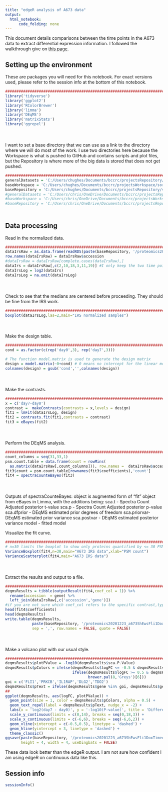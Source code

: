 ```yaml
---
title: "edgeR analysis of A673 data"
output:
  html_notebook:
      code_folding: none
---
```


This document details comparisons between the time points in the A673 data to extract differential expression information. I followed the walkthrough give on [this page](http://www.bioconductor.org/packages/release/bioc/vignettes/DEqMS/inst/doc/DEqMS-package-vignette.html#differential-protein-expression-analysis-with-deqms-using-a-protein-table). 

## Setting up the environment

These are packages you will need for this notebook. For exact versions used, please refer to the session info at the bottom of this notebook.

```r
##########################################################################################
library('tidyverse')
library('ggplot2')
library('RColorBrewer')
library('limma')
library('DEqMS')
library('matrixStats')
library('ggrepel')
```

<div style="margin-bottom:50px;"></div>

I want to set a base directory that we can use as a link to the directory where we will do most of the work. I use two directories here because the Workspace is what is pushed to GitHub and contains scripts and plot files, but the Repository is where more of the big data is stored that does not get pushed.

```r
##########################################################################################
generalDatasets = 'C:/Users/chughes/Documents/bccrc/projectsRepository/generalDatasets'
baseWorkspace = 'C:/Users/chughes/Documents/bccrc/projectsWorkspace/sorensenLab/relatedToDlg2'
baseRepository = 'C:/Users/chughes/Documents/bccrc/projectsRepository/sorensenLab/relatedToDlg2'
#generalDatasets = 'C:/Users/chris/OneDrive/Documents/bccrc/projectsRepository/generalDatasets'
#baseWorkspace = 'C:/Users/chris/OneDrive/Documents/bccrc/projectsWorkspace/sorensenLab/relatedToYbx1'
#baseRepository = 'C:/Users/chris/OneDrive/Documents/bccrc/projectsRepository/sorensenLab/relatedToYbx1'
```

<div style="margin-bottom:50px;"></div>

## Data processing

Read in the normalized data.

```r
##########################################################################################
dataIrsRaw = as.data.frame(readRDS(paste(baseRepository, '/proteomics20201223_a673ShEwsFli1DoxTimecourseSetA/dataset_proteinSetABCIrsNormalized.rds', sep = '')))
row.names(dataIrsRaw) = dataIrsRaw$accession
#dataIrsRaw = dataIrsRaw[complete.cases(dataIrsRaw),]
dataIrs = dataIrsRaw[,c(2,10,18,3,11,19)] #I only keep the two time points I want to compare here
dataIrsLog = log2(dataIrs)
dataIrsLog = na.omit(dataIrsLog)
```

<div style="margin-bottom:50px;"></div>

Check to see that the medians are centered before proceeding. They should be fine from the IRS work. 

```r
##########################################################################################
boxplot(dataIrsLog,las=2,main="IRS normalized samples")
```

<div style="margin-bottom:50px;"></div>

Make the design table.

```r
##########################################################################################
cond = as.factor(c(rep('day0',3), rep('day7',3)))

# The function model.matrix is used to generate the design matrix
design = model.matrix(~0+cond) # 0 means no intercept for the linear model
colnames(design) = gsub('cond','',colnames(design))
```

<div style="margin-bottom:50px;"></div>

Make the contrasts.

```r
##########################################################################################
x = c('day7-day0')
contrast =  makeContrasts(contrasts = x,levels = design)
fit1 = lmFit(dataIrsLog, design)
fit2 = contrasts.fit(fit1,contrasts = contrast)
fit3 = eBayes(fit2)
```

<div style="margin-bottom:50px;"></div>

Perform the DEqMS analysis.

```r
##########################################################################################
count_columns = seq(31,33,1)
psm.count.table = data.frame(count = rowMins(
  as.matrix(dataIrsRaw[,count_columns])), row.names =  dataIrsRaw$accession)
fit3$count = psm.count.table[rownames(fit3$coefficients),'count']
fit4 = spectraCounteBayes(fit3)
```

<div style="margin-bottom:50px;"></div>

Outputs of spectraCounteBayes:
object is augmented form of “fit” object from eBayes in Limma, with the additions being:
sca.t - Spectra Count Adjusted posterior t-value
sca.p - Spectra Count Adjusted posterior p-value
sca.dfprior - DEqMS estimated prior degrees of freedom
sca.priorvar- DEqMS estimated prior variance
sca.postvar - DEqMS estimated posterior variance
model - fitted model

Visualize the fit curve.

```r
##########################################################################################
# n=30 limits the boxplot to show only proteins quantified by <= 30 PSMs.
VarianceBoxplot(fit4,n=30,main="A673 IRS data",xlab="PSM count")
VarianceScatterplot(fit4,main="A673 IRS data")
```

<div style="margin-bottom:50px;"></div>

Extract the results and output to a file.

```r
##########################################################################################
deqmsResults = tibble(outputResult(fit4,coef_col = 1)) %>%
  rename(accession  = gene) %>%
  left_join(dataIrsRaw[,c('accession','gene')])
#if you are not sure which coef_col refers to the specific contrast,type
head(fit4$coefficients)
head(deqmsResults)
write.table(deqmsResults, 
            paste(baseRepository, '/proteomics20201223_a673ShEwsFli1DoxTimecourseSetA/dataset_deqms_day7-day0.csv', sep = ''),
            sep = ',', row.names = FALSE, quote = FALSE)
```

<div style="margin-bottom:50px;"></div>

Make a volcano plot with our usual style.

```r
##########################################################################################
deqmsResults$plotPValue = -log10(deqmsResults$sca.P.Value)
deqmsResults$pColors = ifelse(deqmsResults$logFC <= -0.5 & deqmsResults$plotPValue >= 3, brewer.pal(8,'RdBu')[8],
                              ifelse(deqmsResults$logFC >= 0.5 & deqmsResults$plotPValue >= 3, brewer.pal(8,'RdBu')[1],
                                     brewer.pal(8,'Greys')[6]))
goi = c('FLI1','PRKCB','IL1RAP','DLG2','TDO2')
deqmsResults$pText = ifelse(deqmsResults$gene %in% goi, deqmsResults$gene, '')
##
ggplot(deqmsResults, aes(logFC, plotPValue)) +
  geom_point(size = 1, color = deqmsResults$pColors, alpha = 0.5) +
  geom_text_repel(label = deqmsResults$pText, nudge_x = -2) +
  labs(x = 'log2(day7 - day0)', y = '-log10(P-value)', title = 'Differential protein abundance') +
  scale_y_continuous(limits = c(0,14), breaks = seq(0,18,3)) +
  scale_x_continuous(limits = c(-6,6), breaks = seq(-6,6,2)) +
  geom_vline(xintercept = c(-0.5,0.5), linetype = 'dashed') +
  geom_hline(yintercept = 3, linetype = 'dashed') +
  theme_classic()
ggsave(paste(baseRepository, '/proteomics20201223_a673ShEwsFli1DoxTimecourseSetA/scatter_deqmsIrsDay7-Day0.pdf', sep = ''),
       height = 4, width = 4, useDingbats = FALSE)
```

These data look better than the edgeR output. I am not sure how confident I am using edgeR on continuous data like this.

## Session info

```r
sessionInfo()
```



